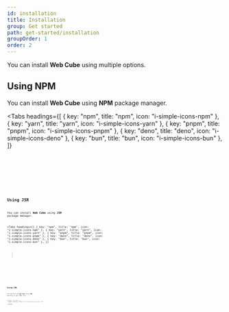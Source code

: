 ```yaml
---
id: installation
title: Installation
group: Get started
path: get-started/installation
groupOrder: 1
order: 2
---
```



You can install **Web Cube** using multiple options.

## Using NPM

You can install **Web Cube** using **NPM** package manager.

<Tabs
  headings={[
    { key: "npm", title: "npm", icon: "i-simple-icons-npm" },
    { key: "yarn", title: "yarn", icon: "i-simple-icons-yarn" },
    { key: "pnpm", title: "pnpm", icon: "i-simple-icons-pnpm" },
    { key: "deno", title: "deno", icon: "i-simple-icons-deno" },
    { key: "bun", title: "bun", icon: "i-simple-icons-bun" },
  ]}
>
  <TabItem tabKey="npm" containerClass="py-4">
    <Code code="npm install @web-cube/web-cube" lang="bash" frame="terminal" />
  </TabItem>
  <TabItem tabKey="yarn" containerClass="py-4" hidden>
    <Code code="yarn add @web-cube/web-cube" lang="bash" frame="terminal" />
  </TabItem>
  <TabItem tabKey="pnpm" containerClass="py-4" hidden>
    <Code code="pnpm add @web-cube/web-cube" lang="bash" frame="terminal" />
  </TabItem>
  <TabItem tabKey="deno" containerClass="py-4" hidden>
    <Code code="deno add npm:@web-cube/web-cube" lang="bash" frame="terminal" />
  </TabItem>
  <TabItem tabKey="bun" containerClass="py-4" hidden>
    <Code code="bun add @web-cube/web-cube" lang="bash" frame="terminal" />
  </TabItem>
</Tabs>

## Using JSR

You can install **Web Cube** using **JSR** package manager.

<Tabs
  headings={[
    { key: "npm", title: "npm", icon: "i-simple-icons-npm" },
    { key: "yarn", title: "yarn", icon: "i-simple-icons-yarn" },
    { key: "pnpm", title: "pnpm", icon: "i-simple-icons-pnpm" },
    { key: "deno", title: "deno", icon: "i-simple-icons-deno" },
    { key: "bun", title: "bun", icon: "i-simple-icons-bun" },
  ]}
>
  <TabItem tabKey="npm" containerClass="py-4">
    <Code code="npx jsr add @web-cube/web-cube" lang="bash" frame="terminal" />
  </TabItem>
  <TabItem tabKey="yarn" containerClass="py-4" hidden>
    <Code
      code="yarn dlx jsr add @web-cube/web-cub"
      lang="bash"
      frame="terminal"
    />
  </TabItem>
  <TabItem tabKey="pnpm" containerClass="py-4" hidden>
    <Code
      code="pnpm dlx jsr add @web-cube/web-cube"
      lang="bash"
      frame="terminal"
    />
  </TabItem>
  <TabItem tabKey="deno" containerClass="py-4" hidden>
    <Code code="deno add jsr:@web-cube/web-cube" lang="bash" frame="terminal" />
  </TabItem>
  <TabItem tabKey="bun" containerClass="py-4" hidden>
    <Code code="bunx jsr add @web-cube/web-cube" lang="bash" frame="terminal" />
  </TabItem>
</Tabs>

## Using CDN

You can also use **Web Cube** using **CDN** directly in your HTML file.

```html title="index.html"
<script type="module">
  import { define } from "https://esm.sh/@web-cube/web-cube"
  ...
</script>
```
